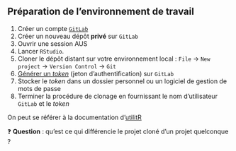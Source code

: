 :::{.callout-tip collapse="true" icon=false}
## Préparation de l'environnement de travail

:::{.incremental}

1. Créer un compte [`GitLab`](https://gitlab.com/)
2. Créer un nouveau dépôt **privé** sur `GitLab`
3. Ouvrir une session AUS
4. Lancer `RStudio`.
5. Cloner le dépôt distant sur votre environnement local : `File` → `New project` → `Version Control` → `Git`
6. [Générer un *token*](https://www.book.utilitr.org/03_fiches_thematiques/fiche_configurer_git#démarche-générale) (jeton d'authentification) sur `GitLab`
7. Stocker le *token* dans un dossier personnel ou un logiciel de gestion de mots de passe
8. Terminer la procédure de clonage en fournissant le nom d'utilisateur `GitLab` et le *token*

:::


:::

On peut se référer à la documentation d'[utilitR](https://www.book.utilitr.org/03_fiches_thematiques/fiche_git_utilisation)

❓ **Question** : qu'est ce qui différencie le projet cloné d'un projet quelconque ?